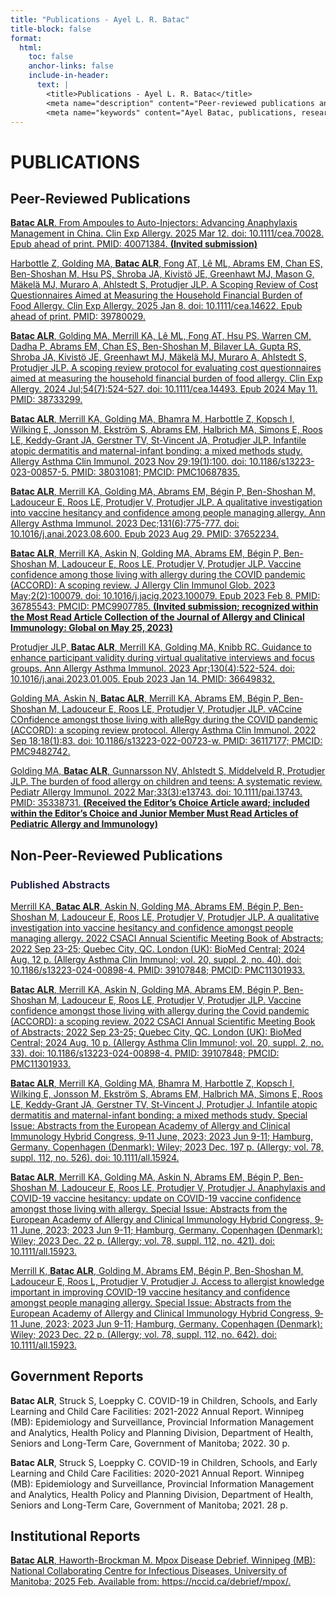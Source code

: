 ```yaml
---
title: "Publications - Ayel L. R. Batac"
title-block: false
format:
  html:
    toc: false
    anchor-links: false
    include-in-header: 
      text: |
        <title>Publications - Ayel L. R. Batac</title>
        <meta name="description" content="Peer-reviewed publications and scholarly work by Ayel L. R. Batac in allergy and infectious diseases." />
        <meta name="keywords" content="Ayel Batac, publications, research papers, peer-reviewed, global health, public health, allergy, food allergy, COVID-19, vaccine hesitancy, pediatrics, HIV, STBBIs, tuberculosis, mpox, anaphylaxis, knowledge translation, epidemiologist, data science" />
---
```


# PUBLICATIONS

## Peer-Reviewed Publications

[**Batac ALR**. From Ampoules to Auto-Injectors: Advancing Anaphylaxis Management in China. Clin Exp Allergy. 2025 Mar 12. doi: 10.1111/cea.70028. Epub ahead of print. PMID: 40071384. **(Invited submission)**](https://doi.org/10.1111/cea.70028)

[Harbottle Z, Golding MA, **Batac ALR**, Fong AT, Lê ML, Abrams EM, Chan ES, Ben-Shoshan M, Hsu PS, Shroba JA, Kivistö JE, Greenhawt MJ, Mason G, Mäkelä MJ, Muraro A, Ahlstedt S, Protudjer JLP. A Scoping Review of Cost Questionnaires Aimed at Measuring the Household Financial Burden of Food Allergy. Clin Exp Allergy. 2025 Jan 8. doi: 10.1111/cea.14622. Epub ahead of print. PMID: 39780029.](https://doi.org/10.1111/cea.14622)

[**Batac ALR**, Golding MA, Merrill KA, Lê ML, Fong AT, Hsu PS, Warren CM, Dadha P, Abrams EM, Chan ES, Ben-Shoshan M, Bilaver LA, Gupta RS, Shroba JA, Kivistö JE, Greenhawt MJ, Mäkelä MJ, Muraro A, Ahlstedt S, Protudjer JLP. A scoping review protocol for evaluating cost questionnaires aimed at measuring the household financial burden of food allergy. Clin Exp Allergy. 2024 Jul;54(7):524-527. doi: 10.1111/cea.14493. Epub 2024 May 11. PMID: 38733299.](https://doi.org/10.1111/cea.14493)

[**Batac ALR**, Merrill KA, Golding MA, Bhamra M, Harbottle Z, Kopsch I, Wilking E, Jonsson M, Ekström S, Abrams EM, Halbrich MA, Simons E, Roos LE, Keddy-Grant JA, Gerstner TV, St-Vincent JA, Protudjer JLP. Infantile atopic dermatitis and maternal-infant bonding: a mixed methods study. Allergy Asthma Clin Immunol. 2023 Nov 29;19(1):100. doi: 10.1186/s13223-023-00857-5. PMID: 38031081; PMCID: PMC10687835.](https://doi.org/10.1186/s13223-023-00857-5)

[**Batac ALR**, Merrill KA, Golding MA, Abrams EM, Bégin P, Ben-Shoshan M, Ladouceur E, Roos LE, Protudjer V, Protudjer JLP. A qualitative investigation into vaccine hesitancy and confidence among people managing allergy. Ann Allergy Asthma Immunol. 2023 Dec;131(6):775-777. doi: 10.1016/j.anai.2023.08.600. Epub 2023 Aug 29. PMID: 37652234.](https://doi.org/10.1016/j.anai.2023.08.600)

[**Batac ALR**, Merrill KA, Askin N, Golding MA, Abrams EM, Bégin P, Ben-Shoshan M, Ladouceur E, Roos LE, Protudjer V, Protudjer JLP. Vaccine confidence among those living with allergy during the COVID pandemic (ACCORD): A scoping review. J Allergy Clin Immunol Glob. 2023 May;2(2):100079. doi: 10.1016/j.jacig.2023.100079. Epub 2023 Feb 8. PMID: 36785543; PMCID: PMC9907785. **(Invited submission; recognized within the Most Read Article Collection of the Journal of Allergy and Clinical Immunology: Global on May 25, 2023)**](https://doi.org/10.1016/j.jacig.2023.100079)

[Protudjer JLP, **Batac ALR**, Merrill KA, Golding MA, Knibb RC. Guidance to enhance participant validity during virtual qualitative interviews and focus groups. Ann Allergy Asthma Immunol. 2023 Apr;130(4):522-524. doi: 10.1016/j.anai.2023.01.005. Epub 2023 Jan 14. PMID: 36649832.](https://doi.org/10.1016/j.anai.2023.01.005)

[Golding MA, Askin N, **Batac ALR**, Merrill KA, Abrams EM, Bégin P, Ben-Shoshan M, Ladouceur E, Roos LE, Protudjer V, Protudjer JLP. vACcine COnfidence amongst those living with alleRgy during the COVID pandemic (ACCORD): a scoping review protocol. Allergy Asthma Clin Immunol. 2022 Sep 18;18(1):83. doi: 10.1186/s13223-022-00723-w. PMID: 36117177; PMCID: PMC9482742.](https://doi.org/10.1186/s13223-022-00723-w)

[Golding MA, **Batac ALR**, Gunnarsson NV, Ahlstedt S, Middelveld R, Protudjer JLP. The burden of food allergy on children and teens: A systematic review. Pediatr Allergy Immunol. 2022 Mar;33(3):e13743. doi: 10.1111/pai.13743. PMID: 35338731. **(Received the Editor’s Choice Article award; included within the Editor's Choice and Junior Member Must Read Articles of Pediatric Allergy and Immunology)**](https://doi.org/10.1111/pai.13743)

## Non-Peer-Reviewed Publications

<h3 style="color: #1B153E; font-weight: 600; border-bottom: none; margin-bottom: 1rem; margin-top: 1.5rem;">Published Abstracts</h3>

[Merrill KA, **Batac ALR**, Askin N, Golding MA, Abrams EM, Bégin P, Ben-Shoshan M, Ladouceur E, Roos LE, Protudjer V, Protudjer JLP. A qualitative investigation into vaccine hesitancy and confidence amongst people managing allergy. 2022 CSACI Annual Scientific Meeting Book of Abstracts; 2022 Sep 23-25; Quebec City, QC. London (UK): BioMed Central; 2024 Aug. 12 p. (Allergy Asthma Clin Immunol; vol. 20, suppl. 2, no. 40). doi: 10.1186/s13223-024-00898-4. PMID: 39107848; PMCID: PMC11301933.](https://doi.org/10.1186/s13223-024-00898-4)

[**Batac ALR**, Merrill KA, Askin N, Golding MA, Abrams EM, Bégin P, Ben-Shoshan M, Ladouceur E, Roos LE, Protudjer V, Protudjer JLP. Vaccine confidence amongst those living with allergy during the Covid pandemic (ACCORD): a scoping review. 2022 CSACI Annual Scientific Meeting Book of Abstracts; 2022 Sep 23-25; Quebec City, QC. London (UK): BioMed Central; 2024 Aug. 10 p. (Allergy Asthma Clin Immunol; vol. 20, suppl. 2, no. 33). doi: 10.1186/s13223-024-00898-4. PMID: 39107848; PMCID: PMC11301933.](https://doi.org/10.1186/s13223-024-00898-4)

[**Batac ALR**, Merrill KA, Golding MA, Bhamra M, Harbottle Z, Kopsch I, Wilking E, Jonsson M, Ekström S, Abrams EM, Halbrich MA, Simons E, Roos LE, Keddy-Grant JA, Gerstner TV, St-Vincent J, Protudjer J. Infantile atopic dermatitis and maternal-infant bonding: a mixed methods study. Special Issue: Abstracts from the European Academy of Allergy and Clinical Immunology Hybrid Congress, 9‐11 June, 2023; 2023 Jun 9-11; Hamburg, Germany. Copenhagen (Denmark): Wiley; 2023 Dec. 197 p. (Allergy; vol. 78, suppl. 112, no. 526). doi: 10.1111/all.15924.](https://doi.org/10.1111/all.15924)

[**Batac ALR**, Merrill KA, Golding MA, Askin N, Abrams EM, Bégin P, Ben-Shoshan M, Ladouceur E, Roos LE, Protudjer V, Protudjer J. Anaphylaxis and COVID-19 vaccine hesitancy: update on COVID-19 vaccine confidence amongst those living with allergy. Special Issue: Abstracts from the European Academy of Allergy and Clinical Immunology Hybrid Congress, 9‐11 June, 2023; 2023 Jun 9-11; Hamburg, Germany. Copenhagen (Denmark): Wiley; 2023 Dec. 22 p. (Allergy; vol. 78, suppl. 112, no. 421). doi: 10.1111/all.15923.](https://doi.org/10.1111/all.15923)

[Merrill K, **Batac ALR**, Golding M, Abrams EM, Bégin P, Ben-Shoshan M, Ladouceur E, Roos L, Protudjer V, Protudjer J. Access to allergist knowledge important in improving COVID-19 vaccine hesitancy and confidence amongst people managing allergy. Special Issue: Abstracts from the European Academy of Allergy and Clinical Immunology Hybrid Congress, 9‐11 June, 2023; 2023 Jun 9-11; Hamburg, Germany. Copenhagen (Denmark): Wiley; 2023 Dec. 22 p. (Allergy; vol. 78, suppl. 112, no. 642). doi: 10.1111/all.15923.](https://doi.org/10.1111/all.15923)

## Government Reports

**Batac ALR**, Struck S, Loeppky C. COVID-19 in Children, Schools, and Early Learning and Child Care Facilities: 2021-2022 Annual Report. Winnipeg (MB): Epidemiology and Surveillance, Provincial Information Management and Analytics, Health Policy and Planning Division, Department of Health, Seniors and Long-Term Care, Government of Manitoba; 2022. 30 p.

**Batac ALR**, Struck S, Loeppky C. COVID-19 in Children, Schools, and Early Learning and Child Care Facilities: 2020-2021 Annual Report. Winnipeg (MB): Epidemiology and Surveillance, Provincial Information Management and Analytics, Health Policy and Planning Division, Department of Health, Seniors and Long-Term Care, Government of Manitoba; 2021. 28 p.

## Institutional Reports

[**Batac ALR**, Haworth-Brockman M. Mpox Disease Debrief. Winnipeg (MB): National Collaborating Centre for Infectious Diseases, University of Manitoba; 2025 Feb. Available from: https://nccid.ca/debrief/mpox/.](https://nccid.ca/debrief/mpox/)

